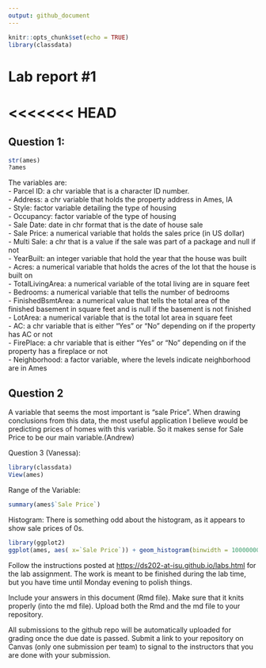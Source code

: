 ```yaml
---
output: github_document
---
```


<!-- README.md is generated from README.Rmd. Please edit the README.Rmd file -->

```r
knitr::opts_chunk$set(echo = TRUE)
library(classdata)
```

# Lab report #1

<<<<<<< HEAD
=======
## Question 1:

```r
str(ames)
?ames
```

The variables are:\
- Parcel ID: a chr variable that is a character ID number.\
- Address: a chr variable that holds the property address in Ames, IA\
- Style: factor variable detailing the type of housing\
- Occupancy: factor variable of the type of housing\
- Sale Date: date in chr format that is the date of house sale\
- Sale Price: a numerical variable that holds the sales price (in US dollar)\
- Multi Sale: a chr that is a value if the sale was part of a package and null if not\
- YearBuilt: an integer variable that hold the year that the house was built\
- Acres: a numerical variable that holds the acres of the lot that the house is built on\
- TotalLivingArea: a numerical variable of the total living are in square feet\
- Bedrooms: a numerical variable that tells the number of bedrooms\
- FinishedBsmtArea: a numerical value that tells the total area of the finished basement in square feet and is null if the basement is not finished\
- LotArea: a numerical variable that is the total lot area in square feet\
- AC: a chr variable that is either "Yes" or "No" depending on if the property has AC or not\
- FirePlace: a chr variable that is either "Yes" or "No" depending on if the property has a fireplace or not\
- Neighborhood: a factor variable, where the levels indicate neighborhood are in Ames

## Question 2

A variable that seems the most important is "sale Price". When drawing conclusions from this data, the most useful application I believe would be predicting prices of homes with this variable. So it makes sense for Sale Price to be our main variable.(Andrew)

Question 3 (Vanessa):

```r
library(classdata)
View(ames)
```

Range of the Variable:

```r
summary(ames$`Sale Price`)
```

Histogram: There is something odd about the histogram, as it appears to show sale prices of 0s.

```r
library(ggplot2)
ggplot(ames, aes( x=`Sale Price`)) + geom_histogram(binwidth = 10000000)
```


Follow the instructions posted at <https://ds202-at-isu.github.io/labs.html> for the lab assignment. The work is meant to be finished during the lab time, but you have time until Monday evening to polish things.

Include your answers in this document (Rmd file). Make sure that it knits properly (into the md file). Upload both the Rmd and the md file to your repository.

All submissions to the github repo will be automatically uploaded for grading once the due date is passed. Submit a link to your repository on Canvas (only one submission per team) to signal to the instructors that you are done with your submission.

